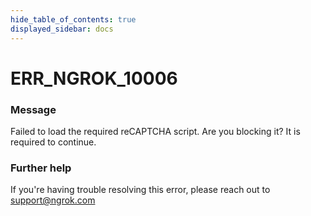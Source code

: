 ```yaml
---
hide_table_of_contents: true
displayed_sidebar: docs
---
```



# ERR_NGROK_10006

### Message

Failed to load the required reCAPTCHA script. Are you blocking it? It is required to continue.

<ErrorDetails error="err_ngrok_10006" />

### Further help

If you're having trouble resolving this error, please reach out to [support@ngrok.com](mailto:support@ngrok.com?subject=Help%20with%20ERR_NGROK_10006)
